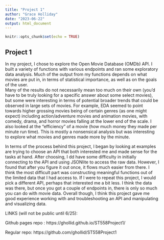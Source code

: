 ```yaml
---
title: "Project 1"
author: "Grace Holliday"
date: "2023-06-22"
output: html_document
---
```


```r
knitr::opts_chunk$set(echo = TRUE)
```

## Project 1 

In my project, I chose to explore the Open Movie Database (OMDb) API.  I built 
a variety of functions with various endpoints and ran some exploratory data 
analysis.  Much of the output from my functions depends on what movies are put 
in, in terms of statistical importance, as well as on the goals of the user.  
Many of the results do not necessarily mean too much on their own (you’d have
to be truly looking for a specific answer about some select movies), but some 
were interesting in terms of potential broader trends that could be observed in 
large sets of movies.  For example, EDA seemed to point towards higher 
grossing movies being of certain genres (as one might expect) including 
action/adventure movies and animation movies, with comedy, drama, and horror 
movies falling at the lower end of the scale.  I also looked at the “efficiency”
of a movie (how much money they made per minute run time).  This is mostly a 
nonsensical analysis but was interesting to explore what movies and genres made
more by the minute.  

In terms of the process behind this project, I began by looking at examples are 
trying to choose an API that both interested me and made sense for the tasks at 
hand.  After choosing, I dd have some difficulty in initially connecting to the 
API and using JSONlite to access the raw data.  However, I found that after you
figure it out once, it flows much easier from there.  I think the most difficult
part was constructing meaningful functions out of the limited data that I had 
access to.  If I were to repeat this project, I would pick a different API, 
perhaps that interested me a bit less.  I think the data was there, but once 
you got a couple of endpoints in, there is only so much you can do with movie 
data.  Overall though, I think this project gave me good experience working 
with and troubleshooting an API and manipulating and visualizing data.

LINKS (will not be public until 6/25):

Github pages repo :
https://ghollid.github.io/ST558Project1/

Regular repo:
https://github.com/ghollid/ST558Project1
